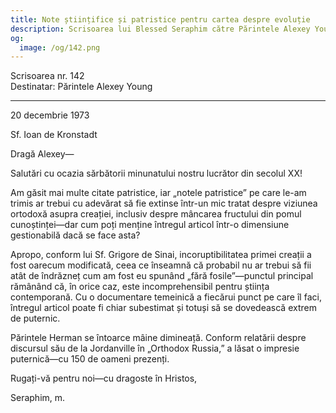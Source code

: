 ```yaml
---
title: Note științifice și patristice pentru cartea despre evoluție
description: Scrisoarea lui Blessed Seraphim către Părintele Alexey Young.
og:
  image: /og/142.png
---
```


<div style={{textAlign:'right', fontFamily:'monospace'}}>Scrisoarea nr. 142</div>
<div style={{textAlign:'left', fontFamily:'monospace'}}>Destinatar: Părintele Alexey Young</div>

---

20 decembrie 1973

Sf. Ioan de Kronstadt

Dragă Alexey—

Salutări cu ocazia sărbătorii minunatului nostru lucrător din secolul XX!

Am găsit mai multe citate patristice, iar „notele patristice” pe care le-am trimis ar trebui cu adevărat să fie extinse într-un mic tratat despre viziunea ortodoxă asupra creației, inclusiv despre mâncarea fructului din pomul cunoștinței—dar cum poți menține întregul articol într-o dimensiune gestionabilă dacă se face asta?

Apropo, conform lui Sf. Grigore de Sinai, incoruptibilitatea primei creații a fost oarecum modificată, ceea ce înseamnă că probabil nu ar trebui să fii atât de îndrăzneț cum am fost eu spunând „fără fosile”—punctul principal rămânând că, în orice caz, este incomprehensibil pentru știința contemporană. Cu o documentare temeinică a fiecărui punct pe care îl faci, întregul articol poate fi chiar subestimat și totuși să se dovedească extrem de puternic.

Părintele Herman se întoarce mâine dimineață. Conform relatării despre discursul său de la Jordanville în „Orthodox Russia,” a lăsat o impresie puternică—cu 150 de oameni prezenți.

Rugați-vă pentru noi—cu dragoste în Hristos,

Seraphim, m.